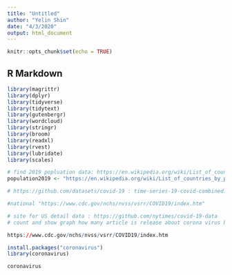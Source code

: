 ```yaml
---
title: "Untitled"
author: "Yelin Shin"
date: "4/3/2020"
output: html_document
---
```


```r
knitr::opts_chunk$set(echo = TRUE)
```

## R Markdown

```r
library(magrittr)
library(dplyr)
library(tidyverse)
library(tidytext)
library(gutenbergr)
library(wordcloud)
library(stringr)
library(broom)
library(readxl)
library(rvest)
library(lubridate)
library(scales)
```

```r
# find 2019 popluation data: https://en.wikipedia.org/wiki/List_of_countries_by_population_(United_Nations)
population2019 <- "https://en.wikipedia.org/wiki/List_of_countries_by_population_(United_Nations)"  %>% read_html() %>% html_table(fill=TRUE) %>% .[[4]]

# https://github.com/datasets/covid-19 : time-series-19-covid-combined.csv


```

```r
#national "https://www.cdc.gov/nchs/nvss/vsrr/COVID19/index.htm"

```

```r
# site for US detail data : https://github.com/nytimes/covid-19-data
# count and show graph how many article is release about corona virus by time series & how many article about corona is there : https://developer.nytimes.com/docs/articlesearch-product/1/overview

https://www.cdc.gov/nchs/nvss/vsrr/COVID19/index.htm

```


```r
install.packages("coronavirus")
library(coronavirus)

coronavirus
```